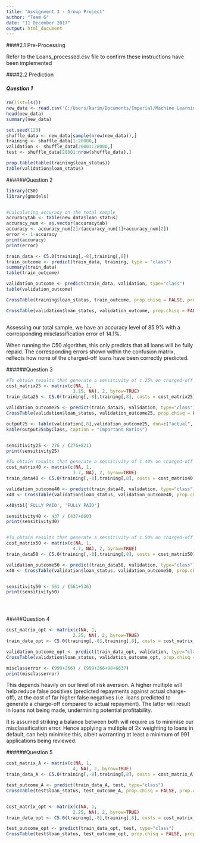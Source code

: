 ```yaml
---
title: "Assignment 3 - Group Project"
author: "Team G"
date: "11 December 2017"
output: html_document
---
```


####2.1 Pre-Processing

Refer to the Loans_processed.csv file to confirm these instructions have been implemented

####2.2 Prediction

##### Question 1
```r

rm(list=ls())
new_data <- read.csv('C:/Users/karim/Documents/Imperial/Machine Learning/ProblemSets/Assignment3/Loans_processed.csv')
head(new_data)
summary(new_data)

set.seed(123)
shuffle_data <- new_data[sample(nrow(new_data)),]
training <- shuffle_data[1:20000,]
validation <- shuffle_data[20001:28000,]
test <- shuffle_data[28001:nrow(shuffle_data),]

prop.table(table(training$loan_status))
table(validation$loan_status)


```

######Question 2

```r
library(C50)
library(gmodels)


#Calculating accuracy on the total sample
accuracytab <- table(new_data$loan_status)
accuracy_num <- as.vector(accuracytab)
accuracy <- accuracy_num[2]/(accuracy_num[1]+accuracy_num[2])
error <- 1-accuracy
print(accuracy)
print(error)

train_data <- C5.0(training[,-8],training[,8])
train_outcome <- predict(train_data, training, type = "class")
summary(train_data)
table(train_outcome)

validation_outcome <- predict(train_data, validation, type="class")
table(validation_outcome)

CrossTable(training$loan_status, train_outcome, prop.chisq = FALSE, prop.c = FALSE, prop.r = FALSE, dnn = c('actual default', 'predicted default'))

CrossTable(validation$loan_status, validation_outcome, prop.chisq = FALSE, prop.c = FALSE, prop.r = FALSE, dnn = c('actual default', 'predicted default'))



```
Assessing our total sample, we have an accuracy level of 85.9% with a corresponding misclassification error of 14.1%.

When running the C50 algorithm, this only predicts that all loans will be fully repaid. The corresponding errors shown within the confusion matrix, reflects how none of the charged-off loans have been correctly predicted.

######Question 3

```r

#To obtain results that generate a sensitivity of c.25% on charged-off loans
cost_matrix25 <- matrix(c(NA, 1,
                         3.15, NA), 2, byrow=TRUE)
train_data25 <- C5.0(training[,-8],training[,8], costs = cost_matrix25)

validation_outcome25 <- predict(train_data25, validation, type="class")
CrossTable(validation$loan_status, validation_outcome25, prop.chisq = FALSE, prop.c = FALSE, prop.r = FALSE, dnn = c('actual default', 'predicted default'))

output25 <- table(validation[,8],validation_outcome25, dnn=c("actual", "predicted"))
kable(output25$byClass, caption = "Important Ratios")


sensitivity25 <- 276 / (276+821)
print(sensitivity25)

#To obtain results that generate a sensitivity of c.40% on charged-off loans
cost_matrix40 <- matrix(c(NA, 1,
                         3.7, NA), 2, byrow=TRUE)
train_data40 <- C5.0(training[,-8],training[,8], costs = cost_matrix40)

validation_outcome40 <- predict(train_data40, validation, type="class")
x40 <- CrossTable(validation$loan_status, validation_outcome40, prop.chisq = FALSE, prop.c = FALSE, prop.r = FALSE, dnn = c('actual default', 'predicted default'))

x40$tbl['FULLY PAID', 'FULLY PAID']

sensitivity40 <- 437 / (437+660)
print(sensitivity40)


#To obtain results that generate a sensitivity of c.50% on charged-off loans
cost_matrix50 <- matrix(c(NA, 1,
                         4.7, NA), 2, byrow=TRUE)
train_data50 <- C5.0(training[,-8],training[,8], costs = cost_matrix50)

validation_outcome50 <- predict(train_data50, validation, type="class")
x40 <- CrossTable(validation$loan_status, validation_outcome50, prop.chisq = FALSE, prop.c = FALSE, prop.r = FALSE, dnn = c('actual default', 'predicted default'))


sensitivity50 <- 561 / (561+536)
print(sensitivity50)





```

#####Question 4

```r

cost_matrix_opt <- matrix(c(NA, 1,
                         2.25, NA), 2, byrow=TRUE)
train_data_opt <- C5.0(training[,-8],training[,8], costs = cost_matrix_opt)

validation_outcome_opt <- predict(train_data_opt, validation, type="class")
CrossTable(validation$loan_status, validation_outcome_opt, prop.chisq = FALSE, prop.c = FALSE, prop.r = FALSE, dnn = c('actual default', 'predicted default'))

misclasserror <- (999+266) / (999+266+98+6637)
print(misclasserror)

```

This depends heavily on our level of risk aversion. A higher multiple will help reduce false positives (predicted repayments against actual charge-off), at the cost of far higher false negatives (i.e. loans predicted to generate a charge-off compared to actual repayment). The latter will result in loans not being made, undermining potential profitability. 

It is assumed striking a balance between both will require us to minimise our misclassification error. Hence applying a multiple of 2x weighting to loans in default, can help minimise this, albeit warranting at least a minimum of 991 applications being reviewed.


######Question 5

```r

cost_matrix_A <- matrix(c(NA, 1,
                         4, NA), 2, byrow=TRUE)
train_data_A <- C5.0(training[,-8],training[,8], costs = cost_matrix_A)

test_outcome_A <- predict(train_data_A, test, type="class")
CrossTable(test$loan_status, test_outcome_A, prop.chisq = FALSE, prop.c = FALSE, prop.r = FALSE, dnn = c('actual default', 'predicted default'))


cost_matrix_opt <- matrix(c(NA, 1,
                         2.25, NA), 2, byrow=TRUE)
train_data_opt <- C5.0(training[,-8],training[,8], costs = cost_matrix_opt)

test_outcome_opt <- predict(train_data_opt, test, type="class")
CrossTable(test$loan_status, test_outcome_opt, prop.chisq = FALSE, prop.c = FALSE, prop.r = FALSE, dnn = c('actual default', 'predicted default'))


```

